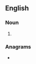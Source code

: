 ==English==

===Noun===
{{head|en|noun form}}

# {{plural of|en|moot point}}

===Anagrams===
* {{anagrams|en|a=imnooopstt|stop motion|stop-motion}}